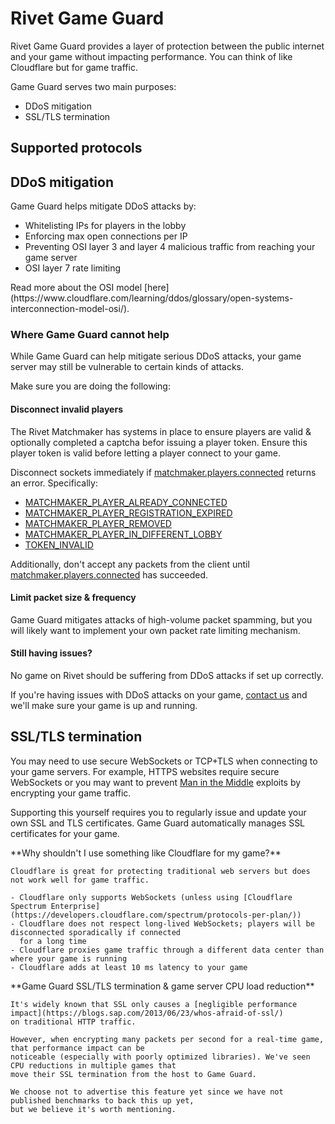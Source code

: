 # Rivet Game Guard

Rivet Game Guard provides a layer of protection between the public internet and your game without impacting performance. You can think of like Cloudflare but for game traffic.

Game Guard serves two main purposes:

- DDoS mitigation
- SSL/TLS termination

## Supported protocols

<ProtocolSupportMatrix />

## DDoS mitigation

Game Guard helps mitigate DDoS attacks by:

- Whitelisting IPs for players in the lobby
- Enforcing max open connections per IP
- Preventing OSI <Tooltip tip="e.g. IP, ICMP">layer 3</Tooltip> and <Tooltip tip="e.g. TCP, UDP">layer 4</Tooltip>
  malicious traffic from reaching your game server
- OSI <Tooltip tip='e.g. WebSocket, HTTP'>layer 7</Tooltip> rate limiting

<Tip>
  Read more about the OSI model
  [here](https://www.cloudflare.com/learning/ddos/glossary/open-systems-interconnection-model-osi/).
</Tip>

### Where Game Guard cannot help

While Game Guard can help mitigate serious DDoS attacks, your game server may still be vulnerable to certain
kinds of attacks.

Make sure you are doing the following:

#### Disconnect invalid players

The Rivet Matchmaker has systems in place to ensure players are valid & optionally completed a captcha befor
issuing a player token. Ensure this player token is valid before letting a player connect to your game.

Disconnect sockets immediately if [matchmaker.players.connected](/docs/matchmaker/api/players/connected)
returns an error. Specifically:

- [MATCHMAKER_PLAYER_ALREADY_CONNECTED](/docs/core/errors/mm/player-already-connected)
- [MATCHMAKER_PLAYER_REGISTRATION_EXPIRED](/docs/core/errors/mm/player-registration-expired)
- [MATCHMAKER_PLAYER_REMOVED](/docs/core/errors/mm/player-removed)
- [MATCHMAKER_PLAYER_IN_DIFFERENT_LOBBY](/docs/core/errors/mm/player-in-different-lobby)
- [TOKEN_INVALID](/docs/core/errors/token/invalid)

Additionally, don't accept any packets from the client until [matchmaker.players.connected](/docs/matchmaker/api/players/connected) has succeeded.

#### Limit packet size & frequency

Game Guard mitigates attacks of high-volume packet spamming, but you will likely want to implement your own
packet rate limiting mechanism.

#### Still having issues?

No game on Rivet should be suffering from DDoS attacks if set up correctly.

If you're having issues with DDoS attacks on your game, [contact us](https://discord.gg/BG2vqsJczH) and we'll
make sure your game is up and running.

## SSL/TLS termination

You may need to use secure WebSockets or TCP+TLS when connecting to your game servers. For example, HTTPS
websites require secure WebSockets or you may want to prevent [Man in the Middle](https://en.wikipedia.org/wiki/Man-in-the-middle_attack)
exploits by encrypting your game traffic.

Supporting this yourself requires you to regularly issue and update your own SSL and TLS certificates. Game
Guard automatically manages SSL certificates for your game.

<Info>
    **Why shouldn't I use something like Cloudflare for my game?**

    Cloudflare is great for protecting traditional web servers but does not work well for game traffic.

    - Cloudflare only supports WebSockets (unless using [Cloudflare Spectrum Enterprise](https://developers.cloudflare.com/spectrum/protocols-per-plan/))
    - Cloudflare does not respect long-lived WebSockets; players will be disconnected sporadically if connected
      for a long time
    - Cloudflare proxies game traffic through a different data center than where your game is running
    - Cloudflare adds at least 10 ms latency to your game

</Info>

<Info>
    **Game Guard SSL/TLS termination & game server CPU load reduction**

    It's widely known that SSL only causes a [negligible performance impact](https://blogs.sap.com/2013/06/23/whos-afraid-of-ssl/)
    on traditional HTTP traffic.

    However, when encrypting many packets per second for a real-time game, that performance impact can be
    noticeable (especially with poorly optimized libraries). We've seen CPU reductions in multiple games that
    move their SSL termination from the host to Game Guard.

    We choose not to advertise this feature yet since we have not published benchmarks to back this up yet,
    but we believe it's worth mentioning.

</Info>
